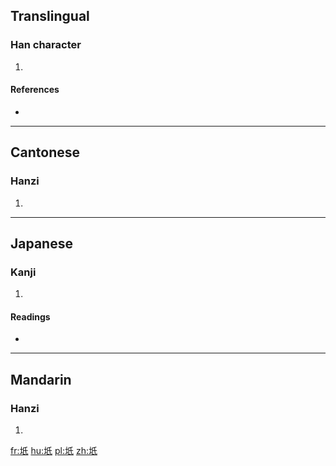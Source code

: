 ==Translingual==

===Han character===
{{Han char|rn=32|rad=土|as=04|sn=7|four=42140|canj=GHVP|ids=⿰土氏}}

# {{defn|Han|sort=土04}}

====References====
* {{Han ref|kx=0224.250|dkj=04909|dj=0459.130|hdz=10425.020|uh=5741|ud=22337|bh=CAAA|bd=51882}}

----

==Cantonese==

===Hanzi===
{{yue-hanzi|jyut=[[zi2]]|y=ji2}}

# {{defn|lang=yue|sort=土04}}

----

==Japanese==

===Kanji===
{{ja-kanji|grade=|rs=土04}}

# {{defn|lang=ja|sort=土04}}

====Readings====
* {{ja-readings|on=[[し]] (shi)|kun=[[とまる]] (tomaru), [[さか]] (saka)}}

----

==Mandarin==

===Hanzi===
{{cmn-hanzi|pin=[[zhǐ]] ([[zhi3]])|wg=chih<sup>3</sup>}}

# {{defn|lang=cmn|sort=土04}}

[[fr:坁]]
[[hu:坁]]
[[pl:坁]]
[[zh:坁]]